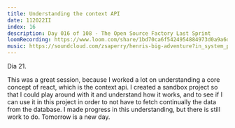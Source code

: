 ```yaml
---
title: Understanding the context API
date: 112022II
index: 16
description: Day 016 of 108 - The Open Source Factory Last Sprint
loomRecording: https://www.loom.com/share/1bd70ca6f5424954884973d0a9a6dddc
music: https://soundcloud.com/zsaperry/henris-big-adventure?in_system_playlist=new-for-you%3A%3Ajpfraneto
---
```


Dia 21.

This was a great session, because I worked a lot on understanding a core concept of react, which is the context api. I created a sandbox project so that I could play around with it and understand how it works, and to see if I can use it in this project in order to not have to fetch continually the data from the database. I made progress in this understanding, but there is still work to do. Tomorrow is a new day.
